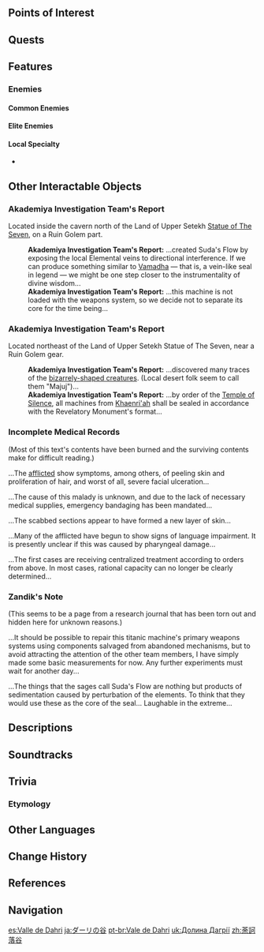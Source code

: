 {{Location Infobox
|image        = Valley of Dahri.png
|type         = Subarea
|region       = Sumeru
|subregion    = Great Red Sand
|area         = Land of Upper Setekh
}}
{{Location Intro|description=<p>{{If Self|Valley of Dahri|It|Valley of Dahri}} is the location of a giant Ruin Golem. There are remnants of the Akademiya's investigation and medical reports on the [[Majuj]] (hilichurls) and remnants of the abyssal swarms. Moreover, there are notes on [[Zandik]]'s research into the Khaenri'ah machines and elemental flows.</p>}}

==Points of Interest==
{{Locations by Category Table|type=Points of Interest}}

==Quests==
{{Quests by Category List|heo=1}}

==Features==
===Enemies===
====Common Enemies====
{{Column|2|
* {{Enemy|Floating Anemo Fungus}}
* {{Enemy|Stretchy Geo Fungus}}
* {{Enemy|Whirling Pyro Fungus}}
* {{Enemy|Dendro Samachurl}}
* {{Enemy|Hilichurl Fighter}}
}}
====Elite Enemies====
{{Column|2|
* {{Enemy|Ruin Guard}}
* {{Enemy|Wooden Shieldwall Mitachurl}}
}}
====Local Specialty====
* {{Item|Scarab}}
<!--
==NPCs==
*

==Message Boards==
*
-->
==Other Interactable Objects==
===Akademiya Investigation Team's Report===
Located inside the cavern north of the Land of Upper Setekh [[Statue of The Seven]], on a Ruin Golem part.
{{Dialogue Start}}
:'''Akademiya Investigation Team's Report:''' ...created Suda's Flow by exposing the local Elemental veins to directional interference. If we can produce something similar to [[Vamadha]] &mdash; that is, a vein-like seal in legend &mdash; we might be one step closer to the instrumentality of divine wisdom...
:'''Akademiya Investigation Team's Report:''' ...this machine is not loaded with the weapons system, so we decide not to separate its core for the time being...
{{Dialogue End}}
===Akademiya Investigation Team's Report===
Located northeast of the Land of Upper Setekh Statue of The Seven, near a Ruin Golem gear.
{{Dialogue Start}}
:'''Akademiya Investigation Team's Report:''' ...discovered many traces of the [[Hilichurls|bizarrely-shaped creatures]]. (Local desert folk seem to call them "Majuj")...
:'''Akademiya Investigation Team's Report:''' ...by order of the [[Temple of Silence]], all machines from [[Khaenri'ah]] shall be sealed in accordance with the Revelatory Monument's format...
{{Dialogue End}}

===Incomplete Medical Records===
(Most of this text's contents have been burned and the surviving contents make for difficult reading.)

...The [[Eleazar|afflicted]] show symptoms, among others, of peeling skin and proliferation of hair, and worst of all, severe facial ulceration...

...The cause of this malady is unknown, and due to the lack of necessary medical supplies, emergency bandaging has been mandated...

...The scabbed sections appear to have formed a new layer of skin...

...Many of the afflicted have begun to show signs of language impairment. It is presently unclear if this was caused by pharyngeal damage...

...The first cases are receiving centralized treatment according to orders from above. In most cases, rational capacity can no longer be clearly determined...

===Zandik's Note===
(This seems to be a page from a research journal that has been torn out and hidden here for unknown reasons.)

...It should be possible to repair this titanic machine's primary weapons systems using components salvaged from abandoned mechanisms, but to avoid attracting the attention of the other team members, I have simply made some basic measurements for now. Any further experiments must wait for another day...

...The things that the sages call Suda's Flow are nothing but products of sedimentation caused by perturbation of the elements. To think that they would use these as the core of the seal... Laughable in the extreme...

==Descriptions==
{{Description/Viewpoint|The Giant of the Wind-Eroded Valley}}

==Soundtracks==
{{Soundtracks by Category Table|type=location}}

==Trivia==
===Etymology===
{{Transclude|Ruins of Dahri|Etymology}}

==Other Languages==
{{Other Languages
|default_hidden = 1
|en      = Valley of Dahri
|zhs     = 荼诃落谷
|zhs_rm  = Túhē Luògǔ
|zht     = 荼訶落谷
|zht_rm  = Túhē Luògǔ
|ja      = ダーリの{{rubi|谷|たに}}
|ja_rm   = Daari no Tani
|ko      = 다흐리 계곡
|es      = Valle de Dahri
|fr      = Vallée de Dahri
|ru      = Долина Дахри
|th      = Valley of Dahri
|vi      = Thung Lũng Dahri
|de      = Tal von Dahri
|id      = Valley of Dahri
|pt      = Vale de Dahri
|tr      = Dahri Vadisi
|it      = Valle di Dahri
}}

==Change History==
{{Change History|3.1}}

==References==
{{Reflist}}

==Navigation==
{{Area Navbox|Sumeru}}

[[es:Valle de Dahri]]
[[ja:ダーリの谷]]
[[pt-br:Vale de Dahri]]
[[uk:Долина Дагрії]]
[[zh:荼訶落谷]]